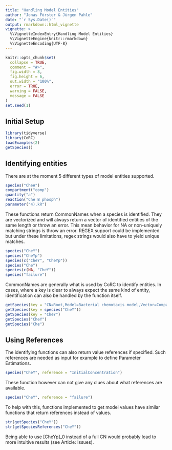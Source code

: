 ```yaml
---
title: "Handling Model Entities"
author: "Jonas Förster & Jürgen Pahle"
date: "`r Sys.Date()`"
output: rmarkdown::html_vignette
vignette: >
  %\VignetteIndexEntry{Handling Model Entities}
  %\VignetteEngine{knitr::rmarkdown}
  %\VignetteEncoding{UTF-8}
---
```


```r
knitr::opts_chunk$set(
  collapse = TRUE,
  comment = "#>",
  fig.width = 8,
  fig.height = 6,
  out.width = "100%",
  error = TRUE,
  warning = FALSE,
  message = FALSE
)
set.seed(1)
```

## Initial Setup

```r
library(tidyverse)
library(CoRC)
loadExamples(2)
getSpecies()
```

## Identifying entities

There are at the moment 5 different types of model entities supported.

```r
species("CheA")
compartment("comp")
quantity("a")
reaction("Che B phosph")
parameter("4).kR")
```

These functions return CommonNames when a species is identified.
They are vectorized and will always return a vector of identified entities of the same length or throw an error.
This mean behavior for NA or non-uniquely matching strings is throw an error.
REGEX support could be implemented but under these limitations, regex strings would also have to yield unique matches.

```r
species("CheY")
species("CheYp")
species(c("CheY", "CheYp"))
species("Che")
species(c(NA, "CheY"))
species("failure")
```

CommonNames are generally what is used by CoRC to identify entities.
In cases, where a key is clear to always expect the same kind of entity, identification can also be handled by the function itself.

```r
getSpecies(key = "CN=Root,Model=Bacterial chemotaxis model,Vector=Compartments[compartment],Vector=Metabolites[CheY]")
getSpecies(key = species("CheY"))
getSpecies(key = "CheY")
getSpecies("CheY")
getSpecies("Che")
```

## Using References

The identifying functions can also return value references if specified.
Such references are needed as input for example to define Parameter Estimations.

```r
species("CheY", reference = "InitialConcentration")
```

These function however can not give any clues about what references are available.

```r
species("CheY", reference = "failure")
```

To help with this, functions implemented to get model values have similar functions that return references instead of values.

```r
str(getSpecies("CheY"))
str(getSpeciesReferences("CheY"))
```

Being able to use [CheYp]_0 instead of a full CN would probably lead to more intuitive results (see Article: Issues).
